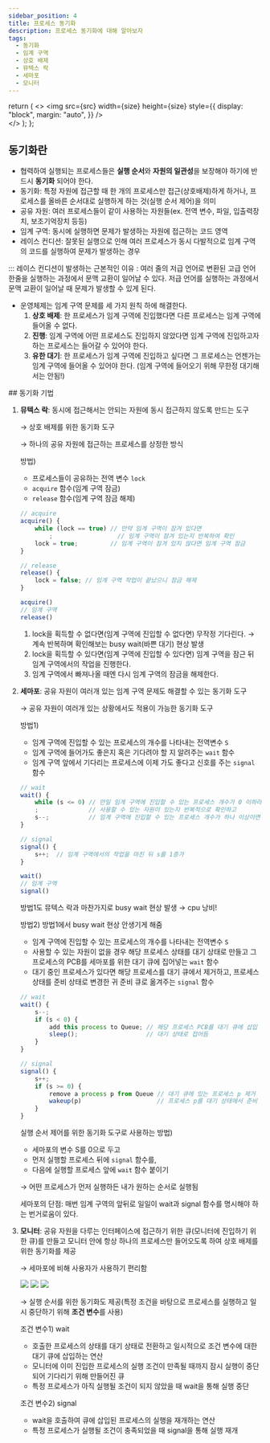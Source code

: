 ```yaml
---
sidebar_position: 4
title: 프로세스 동기화
description: 프로세스 동기화에 대해 알아보자
tags:
  - 동기화
  - 임계 구역
  - 상호 배제
  - 뮤텍스 락
  - 세마포
  - 모니터
---
```


  return (
    <>
      <img
        src={src}
        width={size}
        height={size}
        style={{
          display: "block",
          margin: "auto",
        }}
      />
      <br />
    </>
  );
};

## 동기화란

- 협력하여 실행되는 프로세스들은 **실행 순서**와 **자원의 일관성**을 보장해야 하기에 반드시 **동기화** 되어야 한다.
- 동기화: 특정 자원에 접근할 때 한 개의 프로세스만 접근(상호배제)하게 하거나, 프로세스를 올바른 순서대로 실행하게 하는 것(실행 순서 제어)을 의미
- 공유 자원: 여러 프로세스들이 같이 사용하는 자원들(ex. 전역 변수, 파일, 입출력장치, 보조기억장치 등등)
- 임계 구역: 동시에 실행하면 문제가 발생하는 자원에 접근하는 코드 영역
- 레이스 컨디션: 잘못된 실행으로 인해 여러 프로세스가 동시 다발적으로 임계 구역의 코드를 실행하여 문제가 발생하는 경우

::: 레이스 컨디션이 발생하는 근본적인 이유
: 여러 줄의 저급 언어로 변환된 고급 언어 한줄을 실행하는 과정에서 문맥 교환이 일어날 수 있다. 저급 언어를 실행하는 과정에서 문맥 교환이 일어날 때 문제가 발생할 수 있게 된다.


- 운영체제는 임계 구역 문제를 세 가지 원칙 하에 해결한다.
    1. **상호 배제**: 한 프로세스가 임계 구역에 진입했다면 다른 프로세스는 임계 구역에 들어올 수 없다.
    2. **진행**: 임계 구역에 어떤 프로세스도 진입하지 않았다면 임계 구역에 진입하고자 하는 프로세스는 들어갈 수 있어야 한다.
    3. **유한 대기**: 한 프로세스가 임계 구역에 진입하고 싶다면 그 프로세스는 언젠가는 임계 구역에 들어올 수 있어야 한다. (임계 구역에 들어오기 위해 무한정 대기해서는 안됨!)

## 동기화 기법

1. **뮤텍스 락**: 동시에 접근해서는 안되는 자원에 동시 접근하지 않도록 만드는 도구
    
    → 상호 배제를 위한 동기화 도구
    
    → 하나의 공유 자원에 접근하는 프로세스를 상정한 방식
    
    방법) 
    
    - 프로세스들이 공유하는 전역 변수 `lock`
    - `acquire` 함수(임계 구역 잠금)
    - `release` 함수(임계 구역 잠금 해제)
    
    ```jsx
    // acquire
    acquire() {
    	while (lock == true) // 만약 임계 구역이 잠겨 있다면
    		;                  // 임계 구역이 잠겨 있는지 반복하여 확인
    	lock = true;         // 임계 구역이 잠겨 있지 않다면 임계 구역 잠금
    }
    ```
    
    ```jsx
    // release
    release() {
    	lock = false; // 임계 구역 작업이 끝났으니 잠금 해제
    }
    ```
    
    ```jsx
    acquire()
    // 임계 구역
    release()
    ```
    
    1. lock을 획득할 수 없다면(임계 구역에 진입할 수 없다면) 무작정 기다린다. → 계속 반복하며 확인해보는 busy wait(바쁜 대기) 현상 발생
    2. lock을 획득할 수 있다면(임계 구역에 진입할 수 있다면) 임계 구역을 잠근 뒤 임계 구역에서의 작업을 진행한다.
    3. 임계 구역에서 빠져나올 때엔 다시 임계 구역의 잠금을 해제한다.


2. **세마포**: 공유 자원이 여러개 있는 임계 구역 문제도 해결할 수 있는 동기화 도구
    
    → 공유 자원이 여러개 있는 상황에서도 적용이 가능한 동기화 도구
    
    방법1)
    
    - 임계 구역에 진입할 수 있는 프로세스의 개수를 나타내는 전역변수 `S`
    - 임계 구역에 들어가도 좋은지 혹은 기다려야 할 지 알려주는 `wait` 함수
    - 임계 구역 앞에서 기다리는 프로세스에 이제 가도 좋다고 신호를 주는 `signal` 함수
    
    ```jsx
    // wait
    wait() {
    	while (s <= 0) // 만일 임계 구역에 진입할 수 있는 프로세스 개수가 0 이하라면
    	;              // 사용할 수 있는 자원이 있는지 반복적으로 확인하고
    	s--;           // 임계 구역에 진입할 수 있는 프로세스 개수가 하나 이상이면 s를 1감소시키고 임계 구역 진입
    }
    ```
    
    ```jsx
    // signal
    signal() {
    	s++;  // 임계 구역에서의 작업을 마친 뒤 s를 1증가
    }
    ```
    
    ```jsx
    wait()
    // 임계 구역
    signal()
    ```
    
    방법1도 뮤텍스 락과 마찬가지로 busy wait 현상 발생 → cpu 낭비!
    
    방법2) 방법1에서 busy wait 현상 안생기게 해줌
    
    - 임계 구역에 진입할 수 있는 프로세스의 개수를 나타내는 전역변수 `S`
    - 사용할 수 있는 자원이 없을 경우 해당 프로세스 상태를 대기 상태로 만들고 그 프로세스의 PCB를 세마포를 위한 대기 큐에 집어넣는 `wait` 함수
    - 대기 중인 프로세스가 있다면 해당 프로세스를 대기 큐에서 제거하고, 프로세스 상태를 준비 상태로 변경한 귀 준비 큐로 옮겨주는 `signal` 함수
    
    ```jsx
    // wait
    wait() {
    	s--;
    	if (s < 0) {
    		add this process to Queue; // 해당 프로세스 PCB를 대기 큐에 삽입
    		sleep();                   // 대기 상태로 접어듬
    	}
    }
    ```
    
    ```jsx
    // signal
    signal() {
    	s++;
    	if (s >= 0) {
    		remove a process p from Queue // 대기 큐에 있는 프로세스 p 제거
    		wakeup(p)                     // 프로세스 p를 대기 상태에서 준비 상태로 만들기
    	}
    }
    ```
    
    실행 순서 제어를 위한 동기화 도구로 사용하는 방법) 
    
    - 세마포의 변수 S를 0으로 두고
    - 먼저 실행할 프로세스 뒤에 `signal` 함수를,
    - 다음에 실행할 프로세스 앞에 `wait` 함수 붙이기
    
    → 어떤 프로세스가 먼저 실행하든 내가 원하는 순서로 실행됨
    
    세마포의 단점: 매번 임계 구역의 앞뒤로 일일이 wait과 signal 함수를 명시해야 하는 번거로움이 있다.
    
3. **모니터**: 공유 자원을 다루는 인터페이스에 접근하기 위한 큐(모니터에 진입하기 위한 큐)를 만들고 모니터 안에 항상 하나의 프로세스만 들어오도록 하여 상호 배제를 위한 동기화를 제공
    
    → 세마포에 비해 사용자가 사용하기 편리함

    <Image src="https://user-images.githubusercontent.com/64428916/209498447-d81f20fd-5fba-439a-8a09-8ae8002abfa5.png" size="600" />
    
    <Image src="https://user-images.githubusercontent.com/64428916/209498469-a92ac935-ad9b-463d-a632-61d1de6c978f.png" size="700" />

    <Image src="https://user-images.githubusercontent.com/64428916/209498498-7c8c866d-4109-438e-811b-8ea6cf881e99.png" size="700" />
    
  
    
    → 실행 순서를 위한 동기화도 제공(특정 조건을 바탕으로 프로세스를 실행하고 일시 중단하기 위해 **조건 변수**를 사용)
    
    조건 변수1) wait
    
    - 호출한 프로세스의 상태를 대기 상태로 전환하고 일시적으로 조건 변수에 대한 대기 큐에 삽입하는 연산
    - 모니터에 이미 진입한 프로세스의 실행 조건이 만족될 때까지 잠시 실행이 중단되어 기다리기 위해 만들어진 큐
    - 특정 프로세스가 아직 실행될 조건이 되지 않았을 때 wait을 통해 실행 중단
    
    조건 변수2) signal
    
    - wait을 호출하여 큐에 삽입된 프로세스의 실행을 재개하는 연산
    - 특정 프로세스가 실행될 조건이 충족되었을 때 signal을 통해 실행 재개